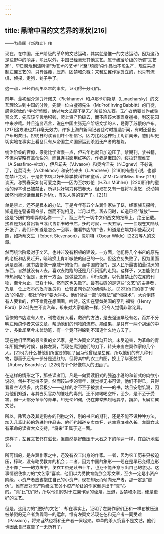 ```yaml
---
---
---
```

title: 黑暗中国的文艺界的现状[216]
---




——为美国《新群众》作

现在，在中国，无产阶级的革命的文艺运动，其实就是惟一的文艺运动。因为这乃是荒野中的萌芽，除此以外，中国已经毫无其他文艺。属于统治阶级的所谓“文艺家”，早已腐烂到连所谓“为艺术的艺术”以至“颓废”的作品也不能生产，现在来抵制左翼文艺的，只有诬蔑，压迫，囚禁和杀戮；来和左翼作家对立的，也只有流氓，侦探，走狗，刽子手了。

这一点，已经由两年以来的事实，证明得十分明白。

前年，最初绍介蒲力汗诺夫（Plekhanov）和卢那卡尔斯基（Lunacharsky）的文艺理论进到中国的时候，先使一位白璧德先生（Mr.Prof.Irving Babbitt）的门徒，感觉锐敏的“学者”愤慨，他以为文艺原不是无产阶级的东西，无产者倘要创作或鉴赏文艺，先应该辛苦地积钱，爬上资产阶级去，而不应该大家浑身褴褛，到这花园中来吵嚷。并且造出谣言，说在中国主张无产阶级文学的人，是得了苏俄的卢布。[217]这方法也并非毫无效力，许多上海的新闻记者就时时捏造新闻，有时还登出卢布的数目。但明白的读者们并不相信它，因为比起这种纸上的新闻来，他们却更切实地在事实上看见只有从帝国主义国家运到杀戮无产者的枪炮。

统治阶级的官僚，感觉比学者慢一点，但去年也就日加迫压了。禁期刊，禁书籍，不但内容略有革命性的，而且连书面用红字的，作者是俄国的，绥拉菲摩维支（A.Serafimo-vitch），伊凡诺夫（V.Ivanov）和奥格涅夫（N.Ognev）不必说了，连契诃夫（A.Chekhov）和安特来夫（L.Andreev）[218]的有些小说，也都在禁止之列。于是使书店只好出算学教科书和童话，如Mr.Cat和Miss Rose[219]谈天，称赞春天如何可爱之类——因为至尔妙伦（H.Zur Mühlen）[220]所作的童话的译本也已被禁止，所以只好竭力称赞春天。但现在又有一位将军发怒，说动物居然也能说话而且称为Mr.，有失人类的尊严了。[221]

单是禁止，还不是根本的办法，于是今年有五个左翼作家失了踪，经家族去探听，知道是在警备司令部，然而不能相见，半月以后，再去问时，却道已经“解放”——这是“死刑”的嘲弄的名称——了，而上海的一切中文和西文的报章上，绝无记载。接着是封闭曾出新书或代售新书的书店，多的时候，一天五家，——但现在又陆续开张了，我们不知道是怎么一回事，惟看书店的广告，知道是在竭力印些英汉对照，如斯蒂文生（Robert Stevenson），槐尔特（Oscar Wilde）[222]等人的文章。

然而统治阶级对于文艺，也并非没有积极的建设。一方面，他们将几个书店的原先的老板和店员赶开，暗暗换上肯听嗾使的自己的一伙。但这立刻失败了。因为里面满是走狗，这书店便像一座威严的衙门，而中国的衙门，是人民所最害怕最讨厌的东西，自然就没有人去。喜欢去跑跑的还是几只闲逛的走狗。这样子，又怎能使门市热闹呢？但是，还有一方面，是做些文章，印行杂志，以代被禁止的左翼的刊物，至今为止，已将十种。然而这也失败了。最有妨碍的是这些“文艺”的主持者，乃是一位上海市的政府委员和一位警备司令部的侦缉队长，[223]他们的善于“解放”的名誉，都比“创作”要大得多。他们倘做一部“杀戮法”或“侦探术”，大约倒还有人要看的，但不幸竟在想画画，吟诗。这实在譬如美国的亨利·福特（Henry Ford）[224]先生不谈汽车，却来对大家唱歌一样，只令人觉得非常诧异。

官僚的书店没有人来，刊物没有人看，救济的方法，是去强迫早经有名，而并不分明左倾的作者来做文章，帮助他们的刊物的流布。那结果，是只有一两个胡涂的中计，多数却至今未曾动笔，有一个竟吓得躲到不知道什么地方去了。

现在他们里面的最宝贵的文艺家，是当左翼文艺运动开始，未受迫害，为革命的青年所拥护的时候，自称左翼，而现在爬到他们的刀下，转头来害左翼作家的几个人。[225]为什么被他们所宝贵的呢？因为他曾经是左翼，所以他们的有几种刊物，那面子还有一部分是通红的，但将其中的农工的图，换上了毕亚兹莱（Aubrey Beardsley）[226]的个个好像病人的图画了。

在这样的情形之下，那些读者们，凡是一向爱读旧式的强盗小说的和新式的肉欲小说的，倒并不觉得不便。然而较进步的青年，就觉得无书可读，他们不得已，只得看看空话很多，内容极少——这样的才不至于被禁止——的书，姑且安慰饥渴，因为他们知道，与其去买官办的催吐的毒剂，还不如喝喝空杯，至少，是不至于受害。但一大部分革命的青年，却无论如何，仍在非常热烈地要求，拥护，发展左翼文艺。

所以，除官办及其走狗办的刊物之外，别的书店的期刊，还是不能不设种种方法，加入几篇比较的急进的作品去，他们也知道专卖空杯，这生意决难久长。左翼文艺有革命的读者大众支持，“将来”正属于这一面。

这样子，左翼文艺仍在滋长。但自然是好像压于大石之下的萌芽一样，在曲折地滋长。

所可惜的，是左翼作家之中，还没有农工出身的作家。一者，因为农工历来只被迫压，榨取，没有略受教育的机会；二者，因为中国的象形——现在是早已变得连形也不像了——的方块字，使农工虽是读书十年，也还不能任意写出自己的意见。这事情很使拿刀的“文艺家”喜欢。他们以为受教育能到会写文章，至少一定是小资产阶级，小资产者应该抱住自己的小资产，现在却反而倾向无产者，那一定是“虚伪”。惟有反对无产阶级文艺的小资产阶级的作家倒是出于“真”心的。“真”比“伪”好，所以他们的对于左翼作家的诬蔑，压迫，囚禁和杀戮，便是更好的文艺。

但是，这用刀的“更好的文艺”，却在事实上，证明了左翼作家们正和一样在被压迫被杀戮的无产者负着同一的运命，惟有左翼文艺现在在和无产者一同受难（Passion），将来当然也将和无产者一同起来。单单的杀人究竟不是文艺，他们也因此自己宣告了一无所有了。